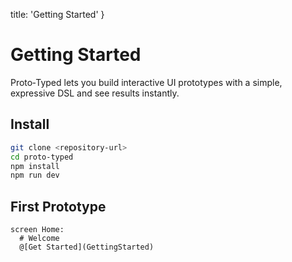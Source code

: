   title: 'Getting Started'
}

# Getting Started

Proto‑Typed lets you build interactive UI prototypes with a simple, expressive DSL and see results instantly.

## Install

```bash
git clone <repository-url>
cd proto-typed
npm install
npm run dev
```


## First Prototype

```dsl
screen Home:
  # Welcome
  @[Get Started](GettingStarted)
```
